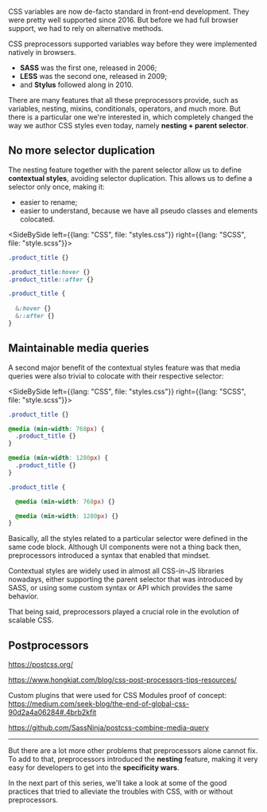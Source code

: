 


<TOC current={2} />

CSS variables are now de-facto standard in front-end development. They were pretty well supported since 2016. But before we had full browser support, we had to rely on alternative methods.

CSS preprocessors supported variables way before they were implemented natively in browsers.

- **SASS** was the first one, released in 2006;
- **LESS** was the second one, released in 2009;
- and **Stylus** followed along in 2010.

There are many features that all these preprocessors provide, such as variables, nesting, mixins, conditionals, operators, and much more. But there is a particular one we're interested in, which completely changed the way we author CSS styles even today, namely **nesting + parent selector**.

## No more selector duplication

The nesting feature together with the parent selector allow us to define **contextual styles**, avoiding selector duplication. This allows us to define a selector only once, making it:

- easier to rename;
- easier to understand, because we have all pseudo classes and elements colocated.

<!-- prettier-ignore-start -->

<SideBySide left={{lang: "CSS", file: "styles.css"}}  right={{lang: "SCSS", file: "style.scss"}}>

```css
.product_title {}

.product_title:hover {}
.product_title::after {}
```

```scss
.product_title {
  
  &:hover {}
  &::after {}
}
```

</SideBySide>

<!-- prettier-ignore-end -->

## Maintainable media queries

A second major benefit of the contextual styles feature was that media queries were also trivial to colocate with their respective selector:

<!-- prettier-ignore-start -->

<SideBySide left={{lang: "CSS", file: "styles.css"}}  right={{lang: "SCSS", file: "style.scss"}}>

```css
.product_title {}

@media (min-width: 768px) {
  .product_title {}
}

@media (min-width: 1280px) {
  .product_title {}
}
```

```scss
.product_title {

  @media (min-width: 768px) {}

  @media (min-width: 1280px) {}
}
```

</SideBySide>

<!-- prettier-ignore-end -->

Basically, all the styles related to a particular selector were defined in the same code block. Although UI components were not a thing back then, preprocessors introduced a syntax that enabled that mindset.

Contextual styles are widely used in almost all CSS-in-JS libraries nowadays, either supporting the parent selector that was introduced by SASS, or using some custom syntax or API which provides the same behavior.

That being said, preprocessors played a crucial role in the evolution of scalable CSS.

## Postprocessors

https://postcss.org/

https://www.hongkiat.com/blog/css-post-processors-tips-resources/

Custom plugins that were used for CSS Modules proof of concept: https://medium.com/seek-blog/the-end-of-global-css-90d2a4a06284#.4brb2kfit

https://github.com/SassNinja/postcss-combine-media-query

---

But there are a lot more other problems that preprocessors alone cannot fix. To add to that, preprocessors introduced the **nesting** feature, making it very easy for developers to get into the **specificity wars**.

In the next part of this series, we'll take a look at some of the good practices that tried to alleviate the troubles with CSS, with or without preprocessors.
